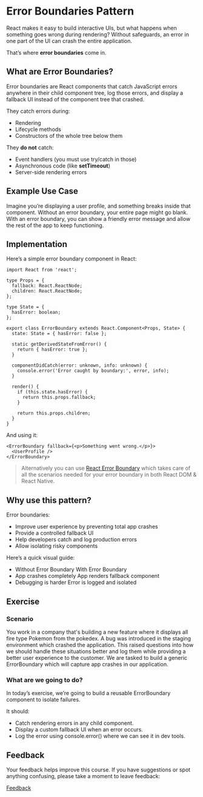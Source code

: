 
<Meta title="Lessons/🥇 Gold/Error Boundaries/01-Lesson" />

# Error Boundaries Pattern

React makes it easy to build interactive UIs, but what happens when something goes wrong during rendering? Without safeguards, an error in one part of the UI can crash the entire application.

That’s where **error boundaries** come in.

## What are Error Boundaries?

Error boundaries are React components that catch JavaScript errors anywhere in their child component tree, log those errors, and display a fallback UI instead of the component tree that crashed.

They catch errors during:

- Rendering
- Lifecycle methods
- Constructors of the whole tree below them

They **do not** catch:

- Event handlers (you must use try/catch in those)
- Asynchronous code (like **setTimeout**)
- Server-side rendering errors

## Example Use Case

Imagine you’re displaying a user profile, and something breaks inside that component. Without an error boundary, your entire page might go blank. With an error boundary, you can show a friendly error message and allow the rest of the app to keep functioning.

## Implementation

Here’s a simple error boundary component in React:

```tsx
import React from 'react';

type Props = {
  fallback: React.ReactNode;
  children: React.ReactNode;
};

type State = {
  hasError: boolean;
};

export class ErrorBoundary extends React.Component<Props, State> {
  state: State = { hasError: false };

  static getDerivedStateFromError() {
    return { hasError: true };
  }

  componentDidCatch(error: unknown, info: unknown) {
    console.error('Error caught by boundary:', error, info);
  }

  render() {
    if (this.state.hasError) {
      return this.props.fallback;
    }

    return this.props.children;
  }
}
```

And using it:

```JSX
<ErrorBoundary fallback={<p>Something went wrong.</p>}>
  <UserProfile />
</ErrorBoundary>
```

> Alternatively you can use [React Error Boundary](https://www.npmjs.com/package/react-error-boundary) which takes care of all the scenarios needed for your error boundary in both React DOM & React Native.

## Why use this pattern?

Error boundaries:

- Improve user experience by preventing total app crashes
- Provide a controlled fallback UI
- Help developers catch and log production errors
- Allow isolating risky components

Here’s a quick visual guide:

- Without Error Boundary With Error Boundary
- App crashes completely App renders fallback component
- Debugging is harder Error is logged and isolated

## Exercise

### Scenario

You work in a company that's building a new feature where it displays all fire type Pokemon from the pokedex. A bug was introduced in the staging environment which crashed the application. This raised questions into how we should handle these situations better and log them while providing a better user experience to the customer. We are tasked to build a generic ErrorBoundary which will capture app crashes in our application.

### What are we going to do?

In today’s exercise, we’re going to build a reusable ErrorBoundary component to isolate failures.

It should:

- Catch rendering errors in any child component.
- Display a custom fallback UI when an error occurs.
- Log the error using console.error() where we can see it in dev tools.

## Feedback

Your feedback helps improve this course. If you have suggestions or spot anything confusing, please take a moment to leave feedback:

[Feedback](https://github.com/code-mattclaffey/react-design-patterns/issues/new)
